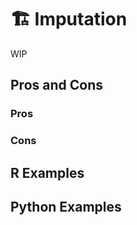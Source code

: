 # 🏗️ Imputation {#sec-outliers-imputation}

WIP

## Pros and Cons

### Pros

### Cons

## R Examples

## Python Examples

